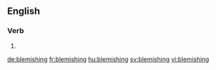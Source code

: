 ==English==

===Verb===
{{head|en|present participle}}

# {{present participle of|blemish|lang=en}}

[[de:blemishing]]
[[fr:blemishing]]
[[hu:blemishing]]
[[sv:blemishing]]
[[vi:blemishing]]